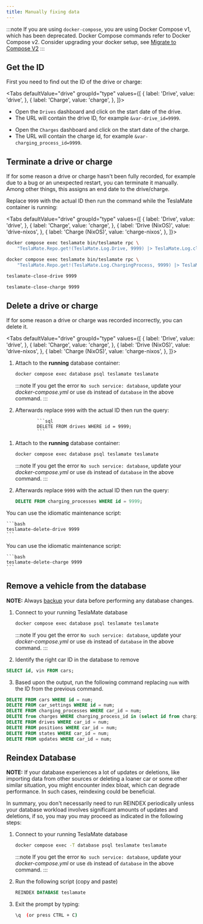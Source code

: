 ```yaml
---
title: Manually fixing data
---
```


:::note
If you are using `docker-compose`, you are using Docker Compose v1, which has been deprecated. Docker Compose commands refer to Docker Compose v2. Consider upgrading your docker setup, see [Migrate to Compose V2](https://docs.docker.com/compose/migrate/)
:::

## Get the ID

First you need to find out the ID of the drive or charge:


<Tabs
defaultValue="drive"
groupId="type"
values={[
    { label: 'Drive', value: 'drive', },
    { label: 'Charge', value: 'charge', },
]}>
<TabItem value="drive">

- Open the `Drives` dashboard and click on the start date of the drive.
- The URL will contain the drive ID, for example `&var-drive_id=9999`.

</TabItem>
<TabItem value="charge">

- Open the `Charges` dashboard and click on the start date of the charge.
- The URL will contain the charge id, for example `&var-charging_process_id=9999`.

</TabItem>
</Tabs>

## Terminate a drive or charge

If for some reason a drive or charge hasn't been fully recorded, for example due to a bug or an unexpected restart, you can terminate it manually. Among other things, this assigns an end date to the drive/charge.

Replace `9999` with the actual ID then run the command while the TeslaMate container is running:

<Tabs
defaultValue="drive"
groupId="type"
values={[
    { label: 'Drive', value: 'drive', },
    { label: 'Charge', value: 'charge', },
    { label: 'Drive (NixOS)', value: 'drive-nixos', },
    { label: 'Charge (NixOS)', value: 'charge-nixos', },
]}>
<TabItem value="drive">

```bash
docker compose exec teslamate bin/teslamate rpc \
    "TeslaMate.Repo.get!(TeslaMate.Log.Drive, 9999) |> TeslaMate.Log.close_drive()"
```

</TabItem>
<TabItem value="charge">

```bash
docker compose exec teslamate bin/teslamate rpc \
    "TeslaMate.Repo.get!(TeslaMate.Log.ChargingProcess, 9999) |> TeslaMate.Log.complete_charging_process()"
```

</TabItem>
<TabItem value="drive-nixos">

```bash
teslamate-close-drive 9999
```

</TabItem>
<TabItem value="charge-nixos">

```bash
teslamate-close-charge 9999
```

</TabItem>
</Tabs>

## Delete a drive or charge

If for some reason a drive or charge was recorded incorrectly, you can delete it.

<Tabs
defaultValue="drive"
groupId="type"
values={[
    { label: 'Drive', value: 'drive', },
    { label: 'Charge', value: 'charge', },
    { label: 'Drive (NixOS)', value: 'drive-nixos', },
    { label: 'Charge (NixOS)', value: 'charge-nixos', },
]}>
<TabItem value="drive">

1.  Attach to the **running** database container:

    ```bash
    docker compose exec database psql teslamate teslamate
    ```

    :::note
    If you get the error `No such service: database`, update your _docker-compose.yml_ or use `db` instead of `database` in the above command.
    :::

2.  Afterwards replace `9999` with the actual ID then run the query:

                ```sql
                DELETE FROM drives WHERE id = 9999;
                ```

</TabItem>
<TabItem value="charge">

1.  Attach to the **running** database container:

    ```bash
    docker compose exec database psql teslamate teslamate
    ```

    :::note
    If you get the error `No such service: database`, update your _docker-compose.yml_ or use `db` instead of `database` in the above command.
    :::

2.  Afterwards replace `9999` with the actual ID then run the query:

    ```sql
    DELETE FROM charging_processes WHERE id = 9999;
    ```

</TabItem>

<TabItem value="drive-nixos">

You can use the idiomatic maintenance script:

    ```bash
    teslamate-delete-drive 9999
    ```

</TabItem>
<TabItem value="charge-nixos">

You can use the idiomatic maintenance script:

    ```bash
    teslamate-delete-charge 9999
    ```

</TabItem>
</Tabs>

## Remove a vehicle from the database

**NOTE:** Always [backup](https://docs.teslamate.org/docs/maintenance/backup_restore "backup") your data before performing any database changes.

1. Connect to your running TeslaMate database

   ```bash
   docker compose exec database psql teslamate teslamate
   ```

   :::note
   If you get the error `No such service: database`, update your _docker-compose.yml_ or use `db` instead of `database` in the above command.
   :::

2. Identify the right car ID in the database to remove

```sql
SELECT id, vin FROM cars;
```

3. Based upon the output, run the following command replacing `num` with the ID from the previous command.

```sql
DELETE FROM cars WHERE id = num;
DELETE FROM car_settings WHERE id = num;
DELETE FROM charging_processes WHERE car_id = num;
DELETE from charges WHERE charging_process_id in (select id from charging_processes where car_id = num);
DELETE FROM drives WHERE car_id = num;
DELETE FROM positions WHERE car_id = num;
DELETE FROM states WHERE car_id = num;
DELETE FROM updates WHERE car_id = num;
```

## Reindex Database

**NOTE:** If your database experiences a lot of updates or deletions, like importing data from other sources or deleting a loaner car or some other similar situation, you might encounter index bloat, which can degrade performance. In such cases, reindexing could be beneficial.

In summary, you don't necessarily need to run REINDEX periodically unless your database workload involves significant amounts of updates and deletions, if so, you may you may proceed as indicated in the following steps:

1. Connect to your running TeslaMate database

   ```bash
   docker compose exec -T database psql teslamate teslamate
   ```

   :::note
   If you get the error `No such service: database`, update your _docker-compose.yml_ or use `db` instead of `database` in the above command.
   :::

2. Run the following script (copy and paste)

   ```sql
   REINDEX DATABASE teslamate
   ```

3. Exit the prompt by typing:

   ```bash
   \q  (or press CTRL + C)
   ```
